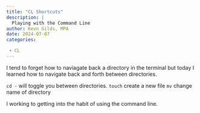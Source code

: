 ```yaml
---
title: "CL Shortcuts"
description: |
  Playing with the Command Line
author: Kevn Gilds, MPA
date: 2024-07-07
categories:

 - CL
---
```

I tend to forget how to naviagate back a directory in the terminal but today I learned how to navigate back and forth between directories.

``cd -`` will toggle you between directories. 
`touch` create a new file
`mv` change name of directory

I working to getting into the habit of using the command line. 

